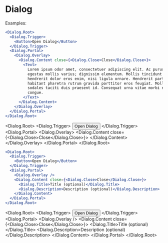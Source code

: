 # Dialog


Examples:

```jsx
<Dialog.Root>
  <Dialog.Trigger>
    <Button>Open Dialog</Button>
  </Dialog.Trigger>
  <Dialog.Portal>
    <Dialog.Overlay>
      <Dialog.Content close={<Dialog.Close>Close</Dialog.Close>}>
        <Text>
          Lorem ipsum odor amet, consectetuer adipiscing elit. Ac purus in massa
          egestas mollis varius; dignissim elementum. Mollis tincidunt mattis
          hendrerit dolor eros enim, nisi ligula ornare. Hendrerit parturient
          habitant pharetra rutrum gravida porttitor eros feugiat. Mollis elit
          sodales taciti duis praesent id. Consequat urna vitae morbi nunc
          congue.
        </Text>
      </Dialog.Content>
    </Dialog.Overlay>
  </Dialog.Portal>
</Dialog.Root>
```

<Dialog.Root>
  <Dialog.Trigger>
    <Button>Open Dialog</Button>
  </Dialog.Trigger>
  <Dialog.Portal>
    <Dialog.Overlay>
      <Dialog.Content close={<Dialog.Close>Close</Dialog.Close>}>
        <Text>
          <LoremIpsum p={10} />
        </Text>
      </Dialog.Content>
    </Dialog.Overlay>
  </Dialog.Portal>
</Dialog.Root>

```jsx
<Dialog.Root>
  <Dialog.Trigger>
    <Button>Open Dialog</Button>
  </Dialog.Trigger>
  <Dialog.Portal>
    <Dialog.Overlay />
    <Dialog.Content close={<Dialog.Close>Close</Dialog.Close>}>
      <Dialog.Title>Title (optional)</Dialog.Title>
      <Dialog.Description>Description (optional)</Dialog.Description>
    </Dialog.Content>
  </Dialog.Portal>
</Dialog.Root>
```

<Dialog.Root>
  <Dialog.Trigger>
    <Button>Open Dialog</Button>
  </Dialog.Trigger>
  <Dialog.Portal>
    <Dialog.Overlay />
    <Dialog.Content close={<Dialog.Close>Close</Dialog.Close>}>
      <Dialog.Title>Title (optional)</Dialog.Title>
      <Dialog.Description>Description (optional)</Dialog.Description>
    </Dialog.Content>
  </Dialog.Portal>
</Dialog.Root>
